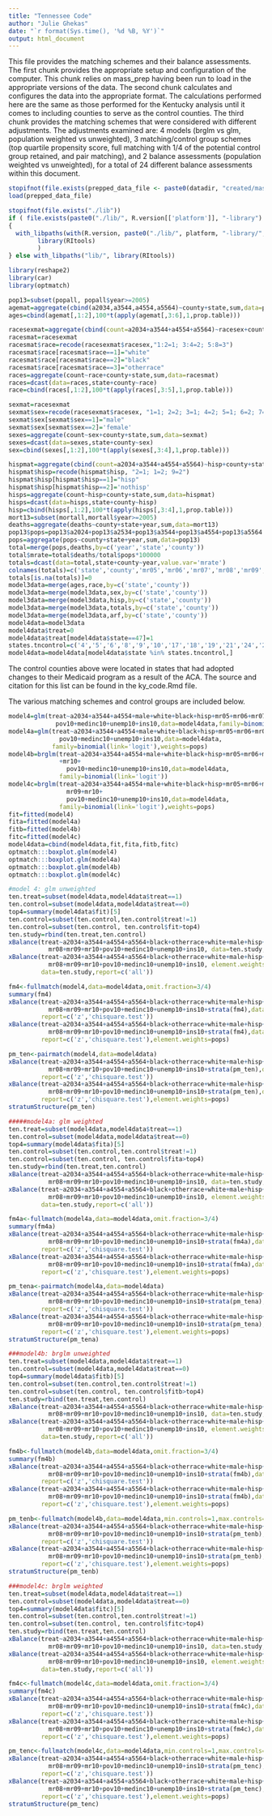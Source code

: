 ```yaml
---
title: "Tennessee Code"
author: "Julie Ghekas"
date: "`r format(Sys.time(), '%d %B, %Y')`"
output: html_document
---
```


This file provides the matching schemes and their balance assessments.  The first chunk 
provides the appropriate setup and configuration of the computer.  This chunk relies on 
mass_prep having been run to load in the appropriate versions of the data.  The second 
chunk calculates and configures the data into the appropriate format.  The calculations 
performed here are the same as those performed for the Kentucky analysis until it comes 
to including counties to serve as the control counties.  The third chunk provides the 
matching schemes that were considered with different adjustments.  The adjustments 
examined are: 4 models (brglm vs glm, population weighted vs unweighted), 3 
matching/control group schemes (top quartile propensity score, full matching with 1/4 
of the potential control group retained, and pair matching), and 2 balance assessments 
(population weighted vs unweighted), for a total of 24 different balance assessments 
within this document. 

```r
stopifnot(file.exists(prepped_data_file <- paste0(datadir, "created/mass_prep.RData")))
load(prepped_data_file)

stopifnot(file.exists("./lib"))
if ( file.exists(paste0("./lib/", R.version[['platform']], "-library") ) )
{
  with_libpaths(with(R.version, paste0("./lib/", platform, "-library/", major, ".", substr(minor, 1,1))),
		library(RItools)
		)
} else with_libpaths("lib/", library(RItools))

library(reshape2)
library(car)
library(optmatch)
```

```r
pop13=subset(popall, popall$year>=2005)
agemat=aggregate(cbind(a2034,a3544,a4554,a5564)~county+state,sum,data=pop13)
ages=cbind(agemat[,1:2],100*t(apply(agemat[,3:6],1,prop.table)))

racesexmat=aggregate(cbind(count=a2034+a3544+a4554+a5564)~racesex+county+state,sum,data=pop13)
racesmat=racesexmat
racesmat$race=recode(racesexmat$racesex,"1:2=1; 3:4=2; 5:8=3")
racesmat$race[racesmat$race==1]="white"
racesmat$race[racesmat$race==2]="black"
racesmat$race[racesmat$race==3]="otherrace"
races=aggregate(count~race+county+state,sum,data=racesmat)
races=dcast(data=races,state+county~race)
race=cbind(races[,1:2],100*t(apply(races[,3:5],1,prop.table)))

sexmat=racesexmat
sexmat$sex=recode(racesexmat$racesex, "1=1; 2=2; 3=1; 4=2; 5=1; 6=2; 7=1; 8=2")
sexmat$sex[sexmat$sex==1]="male"
sexmat$sex[sexmat$sex==2]='female'
sexes=aggregate(count~sex+county+state,sum,data=sexmat) 
sexes=dcast(data=sexes,state+county~sex)
sex=cbind(sexes[,1:2],100*t(apply(sexes[,3:4],1,prop.table)))

hispmat=aggregate(cbind(count=a2034+a3544+a4554+a5564)~hisp+county+state,sum,data=pop13)
hispmat$hisp=recode(hispmat$hisp, "2=1; 1=2; 9=2")
hispmat$hisp[hispmat$hisp==1]="hisp"
hispmat$hisp[hispmat$hisp==2]='nothisp'
hisps=aggregate(count~hisp+county+state,sum,data=hispmat) 
hisps=dcast(data=hisps,state+county~hisp)
hisp=cbind(hisps[,1:2],100*t(apply(hisps[,3:4],1,prop.table)))
mort13=subset(mortall,mortall$year>=2005)
deaths=aggregate(deaths~county+state+year,sum,data=mort13)
pop13$pops=pop13$a2024+pop13$a2534+pop13$a3544+pop13$a4554+pop13$a5564
pops=aggregate(pops~county+state+year,sum,data=pop13)
total=merge(pops,deaths,by=c('year','state','county'))
total$mrate=total$deaths/total$pops*100000
totals=dcast(data=total,state+county~year,value.var='mrate')
colnames(totals)=c('state','county','mr05','mr06','mr07','mr08','mr09','mr10','mr11','mr12','mr13')
totals[is.na(totals)]=0
model3data=merge(ages,race,by=c('state','county'))
model3data=merge(model3data,sex,by=c('state','county'))
model3data=merge(model3data,hisp,by=c('state','county'))
model3data=merge(model3data,totals,by=c('state','county'))
model3data=merge(model3data,arf,by=c('state','county'))
model4data=model3data
model4data$treat=0
model4data$treat[model4data$state==47]=1
states.tncontrol=c('4','5','6','8','9','10','17','18','19','21','24','25','26','27','30','32','33','34','35','36','38','39','41','42','44','47','50','53','54')
model4data=model4data[model4data$state %in% states.tncontrol,]
```

The control counties above were located in states that had adopted changes to their 
Medicaid program as a result of the ACA.  The source and citation for this list can be 
found in the ky_code.Rmd file.

The various matching schemes and control groups are included below.

```r
model4=glm(treat~a2034+a3544+a4554+male+white+black+hisp+mr05+mr06+mr07+mr08+mr09+mr10+
             pov10+medinc10+unemp10+ins10,data=model4data,family=binomial(link='logit'))
model4a=glm(treat~a2034+a3544+a4554+male+white+black+hisp+mr05+mr06+mr07+mr08+mr09+mr10+
              pov10+medinc10+unemp10+ins10,data=model4data,
            family=binomial(link='logit'),weights=pops)
model4b=brglm(treat~a2034+a3544+a4554+male+white+black+hisp+mr05+mr06+mr07+mr08+mr09
              +mr10+
                pov10+medinc10+unemp10+ins10,data=model4data,
              family=binomial(link='logit'))
model4c=brglm(treat~a2034+a3544+a4554+male+white+black+hisp+mr05+mr06+mr07+mr08+
                mr09+mr10+
                pov10+medinc10+unemp10+ins10,data=model4data,
              family=binomial(link='logit'),weights=pops)
fit=fitted(model4)
fita=fitted(model4a)
fitb=fitted(model4b)
fitc=fitted(model4c)
model4data=cbind(model4data,fit,fita,fitb,fitc)
optmatch:::boxplot.glm(model4)
optmatch:::boxplot.glm(model4a)
optmatch:::boxplot.glm(model4b)
optmatch:::boxplot.glm(model4c)

#model 4: glm unweighted
ten.treat=subset(model4data,model4data$treat==1)
ten.control=subset(model4data,model4data$treat==0)
top4=summary(model4data$fit)[5]
ten.control=subset(ten.control,ten.control$treat!=1)
ten.control=subset(ten.control, ten.control$fit>top4)
ten.study=rbind(ten.treat,ten.control)
xBalance(treat~a2034+a3544+a4554+a5564+black+otherrace+white+male+hisp+mr05+mr06+mr07+
           mr08+mr09+mr10+pov10+medinc10+unemp10+ins10, data=ten.study,report=c('all'))
xBalance(treat~a2034+a3544+a4554+a5564+black+otherrace+white+male+hisp+mr05+mr06+mr07+
           mr08+mr09+mr10+pov10+medinc10+unemp10+ins10, element.weights=pops, 
         data=ten.study,report=c('all'))

fm4<-fullmatch(model4,data=model4data,omit.fraction=3/4)
summary(fm4)
xBalance(treat~a2034+a3544+a4554+a5564+black+otherrace+white+male+hisp+mr05+mr06+mr07+
           mr08+mr09+mr10+pov10+medinc10+unemp10+ins10+strata(fm4),data=model4data,
         report=c('z','chisquare.test'))
xBalance(treat~a2034+a3544+a4554+a5564+black+otherrace+white+male+hisp+mr05+mr06+mr07+
           mr08+mr09+mr10+pov10+medinc10+unemp10+ins10+strata(fm4),data=model4data,
         report=c('z','chisquare.test'),element.weights=pops)

pm_ten<-pairmatch(model4,data=model4data)
xBalance(treat~a2034+a3544+a4554+a5564+black+otherrace+white+male+hisp+mr05+mr06+mr07+
           mr08+mr09+mr10+pov10+medinc10+unemp10+ins10+strata(pm_ten),data=model4data,
         report=c('z','chisquare.test'))
xBalance(treat~a2034+a3544+a4554+a5564+black+otherrace+white+male+hisp+mr05+mr06+mr07+
           mr08+mr09+mr10+pov10+medinc10+unemp10+ins10+strata(pm_ten),data=model4data,
         report=c('z','chisquare.test'),element.weights=pops)
stratumStructure(pm_ten)

#####model4a: glm weighted
ten.treat=subset(model4data,model4data$treat==1)
ten.control=subset(model4data,model4data$treat==0)
top4=summary(model4data$fita)[5]
ten.control=subset(ten.control,ten.control$treat!=1)
ten.control=subset(ten.control, ten.control$fita>top4)
ten.study=rbind(ten.treat,ten.control)
xBalance(treat~a2034+a3544+a4554+a5564+black+otherrace+white+male+hisp+mr05+mr06+mr07+
           mr08+mr09+mr10+pov10+medinc10+unemp10+ins10, data=ten.study,report=c('all'))
xBalance(treat~a2034+a3544+a4554+a5564+black+otherrace+white+male+hisp+mr05+mr06+mr07+
           mr08+mr09+mr10+pov10+medinc10+unemp10+ins10, element.weights=pops, 
         data=ten.study,report=c('all'))

fm4a<-fullmatch(model4a,data=model4data,omit.fraction=3/4)
summary(fm4a)
xBalance(treat~a2034+a3544+a4554+a5564+black+otherrace+white+male+hisp+mr05+mr06+mr07+
           mr08+mr09+mr10+pov10+medinc10+unemp10+ins10+strata(fm4a),data=model4data,
         report=c('z','chisquare.test'))
xBalance(treat~a2034+a3544+a4554+a5564+black+otherrace+white+male+hisp+mr05+mr06+mr07+
           mr08+mr09+mr10+pov10+medinc10+unemp10+ins10+strata(fm4a),data=model4data,
         report=c('z','chisquare.test'),element.weights=pops)

pm_tena<-pairmatch(model4a,data=model4data)
xBalance(treat~a2034+a3544+a4554+a5564+black+otherrace+white+male+hisp+mr05+mr06+mr07+
           mr08+mr09+mr10+pov10+medinc10+unemp10+ins10+strata(pm_tena),data=model4data,
         report=c('z','chisquare.test'))
xBalance(treat~a2034+a3544+a4554+a5564+black+otherrace+white+male+hisp+mr05+mr06+mr07+
           mr08+mr09+mr10+pov10+medinc10+unemp10+ins10+strata(pm_tena),data=model4data,
         report=c('z','chisquare.test'),element.weights=pops)
stratumStructure(pm_tena)

###model4b: brglm unweighted
ten.treat=subset(model4data,model4data$treat==1)
ten.control=subset(model4data,model4data$treat==0)
top4=summary(model4data$fitb)[5]
ten.control=subset(ten.control,ten.control$treat!=1)
ten.control=subset(ten.control, ten.control$fitb>top4)
ten.study=rbind(ten.treat,ten.control)
xBalance(treat~a2034+a3544+a4554+a5564+black+otherrace+white+male+hisp+mr05+mr06+mr07+
           mr08+mr09+mr10+pov10+medinc10+unemp10+ins10, data=ten.study,report=c('all'))
xBalance(treat~a2034+a3544+a4554+a5564+black+otherrace+white+male+hisp+mr05+mr06+mr07+
           mr08+mr09+mr10+pov10+medinc10+unemp10+ins10, element.weights=pops, 
         data=ten.study,report=c('all'))

fm4b<-fullmatch(model4b,data=model4data,omit.fraction=3/4)
summary(fm4b)
xBalance(treat~a2034+a3544+a4554+a5564+black+otherrace+white+male+hisp+mr05+mr06+mr07+
           mr08+mr09+mr10+pov10+medinc10+unemp10+ins10+strata(fm4b),data=model4data,
         report=c('z','chisquare.test'))
xBalance(treat~a2034+a3544+a4554+a5564+black+otherrace+white+male+hisp+mr05+mr06+mr07+
           mr08+mr09+mr10+pov10+medinc10+unemp10+ins10+strata(fm4b),data=model4data,
         report=c('z','chisquare.test'),element.weights=pops)

pm_tenb<-fullmatch(model4b,data=model4data,min.controls=1,max.controls=1)
xBalance(treat~a2034+a3544+a4554+a5564+black+otherrace+white+male+hisp+mr05+mr06+mr07+
           mr08+mr09+mr10+pov10+medinc10+unemp10+ins10+strata(pm_tenb),data=model4data,
         report=c('z','chisquare.test'))
xBalance(treat~a2034+a3544+a4554+a5564+black+otherrace+white+male+hisp+mr05+mr06+mr07+
           mr08+mr09+mr10+pov10+medinc10+unemp10+ins10+strata(pm_tenb),data=model4data,
         report=c('z','chisquare.test'),element.weights=pops)
stratumStructure(pm_tenb)

###model4c: brglm weighted
ten.treat=subset(model4data,model4data$treat==1)
ten.control=subset(model4data,model4data$treat==0)
top4=summary(model4data$fitc)[5]
ten.control=subset(ten.control,ten.control$treat!=1)
ten.control=subset(ten.control, ten.control$fitc>top4)
ten.study=rbind(ten.treat,ten.control)
xBalance(treat~a2034+a3544+a4554+a5564+black+otherrace+white+male+hisp+mr05+mr06+mr07+
           mr08+mr09+mr10+pov10+medinc10+unemp10+ins10, data=ten.study,report=c('all'))
xBalance(treat~a2034+a3544+a4554+a5564+black+otherrace+white+male+hisp+mr05+mr06+mr07+
           mr08+mr09+mr10+pov10+medinc10+unemp10+ins10, element.weights=pops, 
         data=ten.study,report=c('all'))

fm4c<-fullmatch(model4c,data=model4data,omit.fraction=3/4)
summary(fm4c)
xBalance(treat~a2034+a3544+a4554+a5564+black+otherrace+white+male+hisp+mr05+mr06+mr07+
           mr08+mr09+mr10+pov10+medinc10+unemp10+ins10+strata(fm4c),data=model4data,
         report=c('z','chisquare.test'))
xBalance(treat~a2034+a3544+a4554+a5564+black+otherrace+white+male+hisp+mr05+mr06+mr07+
           mr08+mr09+mr10+pov10+medinc10+unemp10+ins10+strata(fm4c),data=model4data,
         report=c('z','chisquare.test'),element.weights=pops)

pm_tenc<-fullmatch(model4c,data=model4data,min.controls=1,max.controls=1)
xBalance(treat~a2034+a3544+a4554+a5564+black+otherrace+white+male+hisp+mr05+mr06+mr07+
           mr08+mr09+mr10+pov10+medinc10+unemp10+ins10+strata(pm_tenc),data=model4data,
         report=c('z','chisquare.test'))
xBalance(treat~a2034+a3544+a4554+a5564+black+otherrace+white+male+hisp+mr05+mr06+mr07+
           mr08+mr09+mr10+pov10+medinc10+unemp10+ins10+strata(pm_tenc),data=model4data,
         report=c('z','chisquare.test'),element.weights=pops)
stratumStructure(pm_tenc)
```